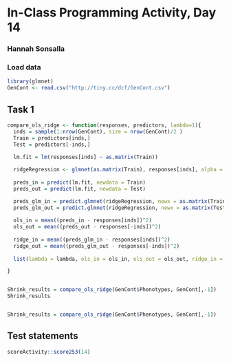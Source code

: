 # In-Class Programming Activity, Day 14

### Hannah Sonsalla

### Load data
```r
library(glmnet)
GenCont <- read.csv("http://tiny.cc/dcf/GenCont.csv")
```

## Task 1
```r
compare_ols_ridge <- function(responses, predictors, lambda=1){
  inds = sample(1:nrow(GenCont), size = nrow(GenCont)/2 )
  Train = predictors[inds,]
  Test = predictors[-inds,]
  
  lm.fit = lm(responses[inds] ~ as.matrix(Train))

  ridgeRegression <- glmnet(as.matrix(Train), responses[inds], alpha = 0)
  
  preds_in = predict(lm.fit, newdata = Train)
  preds_out = predict(lm.fit, newdata = Test)

  preds_glm_in = predict.glmnet(ridgeRegression, newx = as.matrix(Train))
  preds_glm_out = predict.glmnet(ridgeRegression, newx = as.matrix(Test))
  
  ols_in = mean((preds_in - responses[inds])^2)
  ols_out = mean((preds_out - responses[-inds])^2)
  
  ridge_in = mean((preds_glm_in - responses[inds])^2)
  ridge_out = mean((preds_glm_out - responses[-inds])^2)
  
  list(lambda = lambda, ols_in = ols_in, ols_out = ols_out, ridge_in = ridge_in, ridge_out = ridge_out)

}


Shrink_results = compare_ols_ridge(GenCont$Phenotypes, GenCont[,-1])
Shrink_results


Shrink_results = compare_ols_ridge(GenCont$Phenotypes, GenCont[,-1])
```





## Test statements

```r
scoreActivity::score253(14)
```